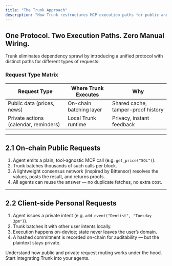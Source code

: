 ```yaml
---
title: "The Trunk Approach"
description: "How Trunk restructures MCP execution paths for public and private data."
---
```


## One Protocol. Two Execution Paths. Zero Manual Wiring.

Trunk eliminates dependency sprawl by introducing a unified protocol with distinct paths for different types of requests:

### Request Type Matrix

| Request Type               | Where Trunk Executes   | Why                                |
|----------------------------|------------------------|-------------------------------------|
| Public data (prices, news) | On-chain batching layer| Shared cache, tamper-proof history  |
| Private actions (calendar, reminders) | Local Trunk runtime | Privacy, instant feedback         |

---

## 2.1 On-chain Public Requests

1. Agent emits a plain, tool-agnostic MCP call (e.g. `get_price("SOL")`).
2. Trunk batches thousands of such calls per block.
3. A lightweight consensus network (inspired by Bittensor) resolves the values, posts the result, and returns proofs.
4. All agents can reuse the answer — no duplicate fetches, no extra cost.

---

## 2.2 Client-side Personal Requests

1. Agent issues a private intent (e.g. `add_event("Dentist", "Tuesday 3pm")`).
2. Trunk batches it with other user intents locally.
3. Execution happens on-device; state never leaves the user’s domain.
4. A hashed commitment is recorded on-chain for auditability — but the plaintext stays private.

<CardGroup cols={2}>
  <Card
    title="Architecture Deep Dive"
    icon="sitemap"
    href="/docs/architecture"
  >
    Understand how public and private request routing works under the hood.
  </Card>
  <Card
    title="Build with the SDK"
    icon="cubes"
    href="https://github.com/trunk/trunk"
  >
    Start integrating Trunk into your agents.
  </Card>
</CardGroup>

